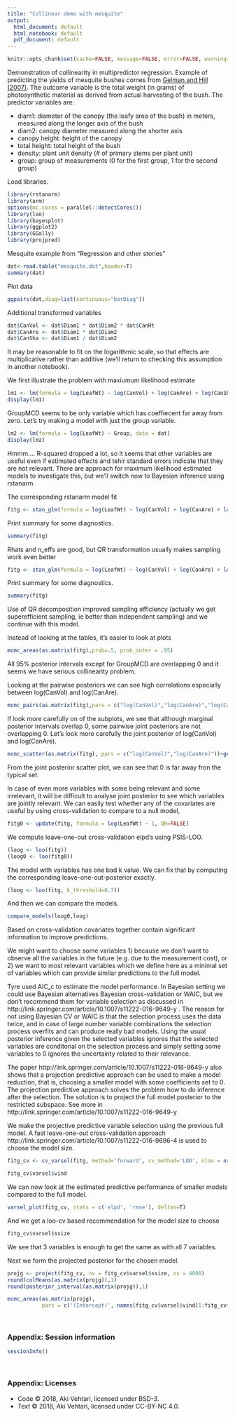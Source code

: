 ```yaml
---
title: "Collinear demo with mesquite"
output:
  html_document: default
  html_notebook: default
  pdf_document: default
---
```


```r
knitr::opts_chunk$set(cache=FALSE, message=FALSE, error=FALSE, warning=FALSE, comment=NA, out.width='95%')
```

Demonstration of collinearity in multipredictor regression.
Example of predicting the yields of mesquite bushes comes from [Gelman and Hill (2007)](http://www.stat.columbia.edu/~gelman/arm/). 
The outcome variable is the total weight (in grams) of photosynthetic material as derived
from actual harvesting of the bush. The predictor variables are:

- diam1: diameter of the canopy (the leafy area of the bush)
in meters, measured along the longer axis of the bush
- diam2: canopy diameter measured along the shorter axis
- canopy height: height of the canopy
- total height: total height of the bush
- density: plant unit density (# of primary stems per plant unit)
- group: group of measurements (0 for the first group, 1 for the second group)

Load libraries. 
```r
library(rstanarm)
library(arm)
options(mc.cores = parallel::detectCores())
library(loo)
library(bayesplot)
library(ggplot2)
library(GGally)
library(projpred)
```

Mesquite example from "Regression and other stories"
```r
dat<-read.table("mesquite.dat",header=T)
summary(dat)
```

Plot data
```r
ggpairs(dat,diag=list(continuous="barDiag"))
```

Additional transformed variables
```r
dat$CanVol <- dat$Diam1 * dat$Diam2 * dat$CanHt
dat$CanAre <- dat$Diam1 * dat$Diam2
dat$CanSha <- dat$Diam1 / dat$Diam2
```

It may be reasonable to fit on the logarithmic scale, so that effects are multiplicative rather than additive (we'll return to checking this assumption in another notebook).

We first illustrate the problem with maxiumum likelihood estimate
```r
lm1 <- lm(formula = log(LeafWt) ~ log(CanVol) + log(CanAre) + log(CanSha) + log(TotHt) + log(Dens) + Group, data = dat)
display(lm1)
```

GroupMCD seems to be only variable which has coeffiecent far away from zero. Let's try making a model with just the group variable.
```r
lm2 <- lm(formula = log(LeafWt) ~ Group, data = dat)
display(lm2)
```
Hmmm.... R-squared dropped a lot, so it seems that other variables are useful even if estimated effects and tehir standard errors indicate that they are not relevant. There are approach for maximum likelihood estimated models to investigate this, but we'll switch now to Bayesian inference using rstanarm.

The corresponding rstanarm model fit
```r
fitg <- stan_glm(formula = log(LeafWt) ~ log(CanVol) + log(CanAre) + log(CanSha) + log(TotHt) + log(Dens) + Group, data = dat, refresh=0)
```

Print summary for some diagnostics.
```r
summary(fitg)
```

Rhats and n_effs are good, but QR transformation usually makes sampling work even better
```r
fitg <- stan_glm(formula = log(LeafWt) ~ log(CanVol) + log(CanAre) + log(CanSha) + log(TotHt) + log(Dens) + Group, data = dat, QR=TRUE, refresh=0)
```

Print summary for some diagnostics.
```r
summary(fitg)
```
Use of QR decomposition improved sampling efficiency (actually we get superefficient sampling, ie better than independent sampling) and we continue with this model.

Instead of looking at the tables, it's easier to look at plots
```r
mcmc_areas(as.matrix(fitg),prob=.5, prob_outer = .95)
```

All 95% posterior intervals except for GroupMCD are overlapping 0 and it seems we have serious collinearity problem.

Looking at the pairwise posteriors we can see high correlations especially between log(CanVol) and log(CanAre).
```r
mcmc_pairs(as.matrix(fitg),pars = c("log(CanVol)","log(CanAre)","log(CanSha)","log(TotHt)","log(Dens)"))
```

If look more carefully on of the subplots, we see that although marginal posterior intervals overlap 0, some pairwise joint posteriors are not overlapping 0. Let's look more carefully the joint posterior of log(CanVol) and log(CanAre).
```r
mcmc_scatter(as.matrix(fitg), pars = c("log(CanVol)","log(CanAre)"))+geom_vline(xintercept=0)+geom_hline(yintercept=0)
```

From the joint posterior scatter plot, we can see that 0 is far away fron the typical set.

In case of even more variables with some being relevant and some irrelevant, it will be difficult to analyse joint posterior to see which variables are jointly relevant. We can easily test whether any of the covariates are useful by using cross-validation to compare to a null model,
```r
fitg0 <- update(fitg, formula = log(LeafWt) ~ 1, QR=FALSE)
```

We compute leave-one-out cross-validation elpd's using PSIS-LOO.
```r
(loog <- loo(fitg))
(loog0 <- loo(fitg0))
```
The model with variables has one bad k value. We can fix that by computing the corresponding leave-one-out-posterior exactly.
```r
(loog <- loo(fitg, k_threshold=0.7))
```

And then we can compare the models.
```r
compare_models(loog0,loog)
```
Based on cross-validation covariates together contain significant information to improve predictions.

We might want to choose some variables 1) because we don't want to observe all the variables in the future (e.g. due to the measurement cost), or 2) we want to most relevant variables which we define here as a minimal set of variables which can provide similar predictions to the full model.

Tyre used AIC_c to estimate the model performance. In Bayesian setting we could use Bayesian alternatives Bayesian cross-validation or WAIC, but we don't recommend them for variable selection as discussed in http://link.springer.com/article/10.1007/s11222-016-9649-y . The reason for not using Bayesian CV or WAIC is that the selection process uses the data twice, and in case of large number variable combinations the selection process overfits and can produce really bad models. Using the usual posterior inference given the selected variables ignores that the selected variables are conditonal on the selection process and simply setting some variables to 0 ignores the uncertainty related to their relevance.

The paper http://link.springer.com/article/10.1007/s11222-016-9649-y also shows that a projection predictive approach can be used to make a model reduction, that is, choosing a smaller model with some coefficients set to 0. The projection predictive approach solves the problem how to do inference after the selection. The solution is to project the full model posterior to the restricted subspace. See more in http://link.springer.com/article/10.1007/s11222-016-9649-y

We make the projective predictive variable selection using the previous full model. A fast leave-one-out cross-validation approach http://link.springer.com/article/10.1007/s11222-016-9696-4 is used to choose the model size.
```r
fitg_cv <- cv_varsel(fitg, method='forward', cv_method='LOO', nloo = nrow(dat))
```

```r
fitg_cv$varsel$vind
```

We can now look at the estimated predictive performance of smaller models compared to the full model.
```r
varsel_plot(fitg_cv, stats = c('elpd', 'rmse'), deltas=T)
```

And we get a loo-cv based recommendation for the model size to choose
```r
fitg_cv$varsel$ssize
```
We see that 3 variables is enough to get the same as with all 7 variables.

Next we form the projected posterior for the chosen model.
```r
projg <- project(fitg_cv, nv = fitg_cv$varsel$ssize, ns = 4000)
round(colMeans(as.matrix(projg)),1)
round(posterior_interval(as.matrix(projg)),1)
```

```r
mcmc_areas(as.matrix(projg), 
           pars = c('(Intercept)', names(fitg_cv$varsel$vind[1:fitg_cv$varsel$ssize])), prob_outer=0.99)
```


<br />


### Appendix: Session information

```r
sessionInfo()
```

<br />


### Appendix: Licenses

* Code &copy; 2018, Aki Vehtari, licensed under BSD-3.
* Text &copy; 2018, Aki Vehtari, licensed under CC-BY-NC 4.0.
